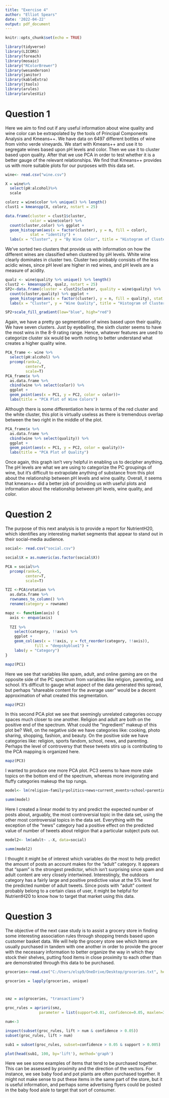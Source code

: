 ---
title: "Exercise 4"
author: "Elliot Spears"
date: '2022-04-22'
output: pdf_document
---

```{r setup, include=FALSE}
knitr::opts_chunk$set(echo = TRUE)
```

```{r, include = FALSE}
library(tidyverse)
library(LICORS)
library(foreach)
library(mosaic)
library("RColorBrewer")
library(wesanderson)
library(janitor)
library(kableExtra)
library(jtools)
library(arules)
library(arulesViz)
```

# Question 1

   Here we aim to find out if any useful information about wine quality and wine color can be extrapolated by the tools of Principal Components Analysis and Kmeans++. We have data on 6497 different bottles of wine from vinho verde vineyards. We start with Kmeans++ and use it to segregate wines based upon pH levels and color. Then we use it to cluster based upon quality. After that we use PCA in order to test whether it is a better gauge of the relevant relationships. We find that Kmeans++ provides us with more suitable plots for our purposes with this data set.

```{r, include = FALSE}

wine<- read.csv("wine.csv")

X = wine%>%
  select(pH:alcohol)%>%
  scale

colorz = wine$color %>% unique() %>% length()
clust1 = kmeanspp(X, colorz, nstart = 25)

```

```{r, echo = FALSE, warning = FALSE}

data.frame(cluster = clust1$cluster,
           color = wine$color) %>% 
  count(cluster,color) %>% ggplot +
  geom_histogram(aes(x = factor(cluster), y = n, fill = color),
           stat = "identity") +
  labs(x = "Cluster", y = "By Wine Color", title = "Histogram of Clusters Delineated by Color and pH Level")
```

   We've sorted two clusters that provide us with information on how the different wines are classified when clustered by pH levels. White wine clearly dominates in cluster two. Cluster two probably consists of the less acidic wines, since pH level are higher in red wines, and pH levels are a measure of acidity.

```{r, echo = FALSE, warning = FALSE}

qualz <- wine$quality %>% unique() %>% length()
clust2 <- kmeanspp(X, qualz, nstart = 25)
SP2<-data.frame(cluster = clust2$cluster, quality = wine$quality) %>% 
  count(cluster,quality) %>% ggplot +
  geom_histogram(aes(x = factor(cluster), y = n, fill = quality), stat = "identity") + 
  labs(x = "Cluster", y = "Wine Quality", title = "Histogram of Clusters Delineated by Quality")

SP2+scale_fill_gradient(low="blue", high="red")

```
   Again, we have a pretty go segmentation of wines based upon their quality. We have seven clusters. Just by eyeballing, the sixth cluster seems to have the most wins in the 8-9 rating range. Hence, whatever features are used to categorize cluster six would be worth noting to better understand what creates a higher quality wine.

```{r, echo = FALSE, warning = FALSE}
PCA_frame <- wine %>% 
  select(pH:alcohol) %>% 
  prcomp(rank=2,
         center=T,
         scale=T)
PCA_frame$x %>% 
  as.data.frame %>% 
  cbind(wine %>% select(color)) %>%
  ggplot +
  geom_point(aes(x = PC1, y = PC2, color = color))+
  labs(title = "PCA Plot of Wine Colors")

```
   Although there is some differentiation here in terms of the red cluster and the white cluster, this plot is virtually useless as there is tremendous overlap between the two right in the middle of the plot.


```{r, echo = FALSE, warning = FALSE}

PCA_frame$x %>% 
  as.data.frame %>% 
  cbind(wine %>% select(quality)) %>% 
  ggplot + 
  geom_point(aes(x = PC1, y = PC2, color = quality))+
  labs(title = "PCA Plot of Quality")


```

   Once again, this graph isn't very helpful in enabling us to decipher anything. The pH levels are what we are using to categorize the PC groupings of wine, but it's difficult to extrapolate anything of substance from this plot about the relationship between pH levels and wine quality. Overall, it seems that kmeans++ did a better job of providing us with useful plots and information about the relationship between pH levels, wine quality, and color.

# Question 2

   The purpose of this next analysis is to provide a report for NutrientH20, which identifies any interesting market segments that appear to stand out in their social-media audience.
   
```{r, include = FALSE}
social<- read.csv("social.csv")

social$X = as.numeric(as.factor(social$X))

PCA = social%>%
  prcomp(rank=5,
         center=T,
         scale=T)

TZI <-PCA$rotation %>% 
  as.data.frame %>% 
  rownames_to_column() %>% 
  rename(category = rowname)

mapz <- function(axis) {
  axis <- enquo(axis)
  
  TZI %>%
    select(category, !!axis) %>% 
    ggplot +
    geom_col(aes(x = !!axis, y = fct_reorder(category, !!axis)),
             fill = "deepskyblue1") +
    labs(y = "Category")
}

```

```{r, echo = FALSE}
mapz(PC1)
```
   Here we see that variables like spam, adult, and online gaming are on the opposite side of the PC spectrum from variables like religion, parenting, and school. It's difficult to gauge what aspect of the data generated this spread, but perhaps "shareable content for the average user" would be a decent approximation of what created this segmentation.

```{r, echo = FALSE}
mapz(PC2)

```
   In this second PCA plot we see that seemingly unrelated categories occupy spaces much closer to one another. Religion and adult are both on the positive end of the spectrum. What could the "ingredient" makeup of this plot be? Well, on the negative side we have categories like: cooking, photo sharing, shopping, fashion, and beauty. On the positive side we have categories like: religion, sports fandom, school, news, and parenting. Perhaps the level of controversy that these tweets stirs up is contributing to the PCA mapping is organized here.
```{r, echo = FALSE}
mapz(PC3)
```
   I wanted to produce one more PCA plot. PC3 seems to have more stale topics on the bottom end of the spectrum, whereas more invigorating and fluffy categories makeup the top rungs.

```{r, echo = FALSE}
model<- lm(religion~family+politics+news+current_events+school+parenting, data=social)

summ(model)
```

   Here I created a linear model to try and predict the expected number of posts about, arguably, the most controversial topic in the data set, using the other most controversial topics in the data set. Everything with the exception of the "news" category had a positive effect on the predicted value of number of tweets about religion that a particular subject puts out.

```{r, echo = FALSE}

model2<- lm(adult~ .-X, data=social)

summ(model2)

```
   I thought it might be of interest which variables do the most to help predict the amount of posts an account makes for the "adult" category. It appears that "spam" is the strongest predictor, which isn't surprising since spam and adult content are very closely intertwined. Interestingly, the outdoors category has a fairly large and positive predictive value at the 5% level for the predicted number of adult tweets. Since posts with "adult" content probably belong to a certain class of user, it might be helpful for NutrientH20 to know how to target that market using this data.
   
# Question 3

   The objective of the next case study is to assist a grocery store in finding some interesting association rules through shopping trends based upon customer basket data. We will help the grocery store see which items are usually purchased in tandem with one another in order to provide the grocer with the necessary information to better organize the way in which they stock their shelves, putting food items in close proximity to each other than are demonstrated through this data to be purchased.
```{r, include = FALSE, warning = FALSE, message = FALSE}
groceries<-read.csv("C:/Users/elsp9/OneDrive/Desktop/groceries.txt", header=FALSE)

groceries = lapply(groceries, unique)



smz = as(groceries, "transactions")

groc_rules = apriori(smz,
               parameter = list(support=0.01, confidence=0.05, maxlen=3))

num<-3

inspect(subset(groc_rules, lift > num & confidence > 0.05))
subset(groc_rules, lift > num)

sub1 = subset(groc_rules, subset=confidence > 0.05 & support > 0.005)
```



```{r, echo = FALSE, out.width = "75%", warning = FALSE}
plot(head(sub1, 100, by='lift'), method='graph')

```
   Here we see some examples of items that tend to be purchased together. This can be assessed by proximity and the direction of the vectors. For instance, we see baby food and pot plants are often purchased together. It might not make sense to put these items in the same part of the store, but it is useful information, and perhaps some advertising flyers could be posted in the baby food aisle to target that sort of consumer.
